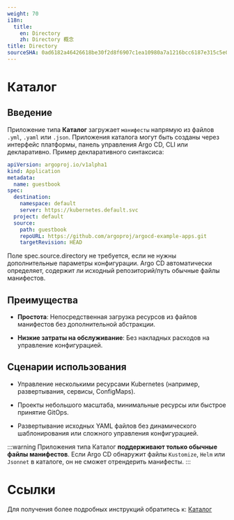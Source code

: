 ```yaml
---
weight: 70
i18n:
  title:
    en: Directory
    zh: Directory 概念
title: Directory
sourceSHA: 0ad6182a46426618be30f2d8f6907c1ea10980a7a1216bcc6187e315c5e04188
---
```


# Каталог

## Введение

Приложение типа **Каталог** загружает `манифесты` напрямую из файлов `.yml`, `.yaml` или `.json`. Приложения каталога могут быть созданы через интерфейс платформы, панель управления Argo CD, CLI или декларативно. Пример декларативного синтаксиса:

```yaml
apiVersion: argoproj.io/v1alpha1
kind: Application
metadata:
  name: guestbook
spec:
  destination:
    namespace: default
    server: https://kubernetes.default.svc
  project: default
  source:
    path: guestbook
    repoURL: https://github.com/argoproj/argocd-example-apps.git
    targetRevision: HEAD
```

Поле spec.source.directory не требуется, если не нужны дополнительные параметры конфигурации. Argo CD автоматически определяет, содержит ли исходный репозиторий/путь обычные файлы манифестов.

## Преимущества

- **Простота**: Непосредственная загрузка ресурсов из файлов манифестов без дополнительной абстракции.

- **Низкие затраты на обслуживание**: Без накладных расходов на управление конфигурацией.

## Сценарии использования

- Управление несколькими ресурсами Kubernetes (например, развертывания, сервисы, ConfigMaps).

- Проекты небольшого масштаба, минимальные ресурсы или быстрое принятие GitOps.

- Развертывание исходных YAML файлов без динамического шаблонирования или сложного управления конфигурацией.

:::warning
Приложения типа Каталог **поддерживают только обычные файлы манифестов**. Если Argo CD обнаружит файлы `Kustomize`, `Helm` или `Jsonnet` в каталоге, он не сможет отрендерить манифесты.
:::

# Ссылки

Для получения более подробных инструкций обратитесь к: [Каталог](https://argo-cd.readthedocs.io/en/stable/user-guide/directory/)
